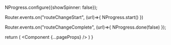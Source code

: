 

NProgress.configure({showSpinner: false});

Router.events.on("routeChangeStart", (url)=>{
    NProgress.start()
  })

Router.events.on("routeChangeComplete", (url)=>{
      NProgress.done(false)
    });

  return (
<Component {...pageProps} />
  ) 
}